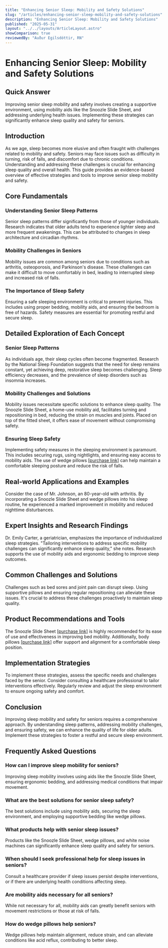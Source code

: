```yaml
---
title: "Enhancing Senior Sleep: Mobility and Safety Solutions"
slug: "/articles/enhancing-senior-sleep-mobility-and-safety-solutions"
description: "Enhancing Senior Sleep: Mobility and Safety Solutions"
published: "2025-05-31"
layout: "../../layouts/ArticleLayout.astro"
showComparison: true
reviewedBy: "Auður Egilsdóttir, RN"
---
```

<h1>Enhancing Senior Sleep: Mobility and Safety Solutions</h1>

<h2>Quick Answer</h2>
<p>Improving senior sleep mobility and safety involves creating a supportive environment, using mobility aids like the Snoozle Slide Sheet, and addressing underlying health issues. Implementing these strategies can significantly enhance sleep quality and safety for seniors.</p>

<h2>Introduction</h2>
<p>As we age, sleep becomes more elusive and often fraught with challenges related to mobility and safety. Seniors may face issues such as difficulty in turning, risk of falls, and discomfort due to chronic conditions. Understanding and addressing these challenges is crucial for enhancing sleep quality and overall health. This guide provides an evidence-based overview of effective strategies and tools to improve senior sleep mobility and safety.</p>

<h2>Core Fundamentals</h2>
<h3>Understanding Senior Sleep Patterns</h3>
<p>Senior sleep patterns differ significantly from those of younger individuals. Research indicates that older adults tend to experience lighter sleep and more frequent awakenings. This can be attributed to changes in sleep architecture and circadian rhythms.</p>

<h3>Mobility Challenges in Seniors</h3>
<p>Mobility issues are common among seniors due to conditions such as arthritis, osteoporosis, and Parkinson's disease. These challenges can make it difficult to move comfortably in bed, leading to interrupted sleep and increased risk of falls.</p>

<h3>The Importance of Sleep Safety</h3>
<p>Ensuring a safe sleeping environment is critical to prevent injuries. This includes using proper bedding, mobility aids, and ensuring the bedroom is free of hazards. Safety measures are essential for promoting restful and secure sleep.</p>

<h2>Detailed Exploration of Each Concept</h2>
<h3>Senior Sleep Patterns</h3>
<p>As individuals age, their sleep cycles often become fragmented. Research by the National Sleep Foundation suggests that the need for sleep remains constant, yet achieving deep, restorative sleep becomes challenging. Sleep efficiency decreases, and the prevalence of sleep disorders such as insomnia increases.</p>

<h3>Mobility Challenges and Solutions</h3>
<p>Mobility issues necessitate specific solutions to enhance sleep quality. The Snoozle Slide Sheet, a home-use mobility aid, facilitates turning and repositioning in bed, reducing the strain on muscles and joints. Placed on top of the fitted sheet, it offers ease of movement without compromising safety.</p>

<h3>Ensuring Sleep Safety</h3>
<p>Implementing safety measures in the sleeping environment is paramount. This includes securing rugs, using nightlights, and ensuring easy access to mobility aids. The use of wedge pillows <a href='https://amzn.to/3FhMB4a'>[purchase link]</a> can help maintain a comfortable sleeping posture and reduce the risk of falls.</p>

<h2>Real-world Applications and Examples</h2>
<p>Consider the case of Mr. Johnson, an 80-year-old with arthritis. By incorporating a Snoozle Slide Sheet and wedge pillows into his sleep routine, he experienced a marked improvement in mobility and reduced nighttime disturbances.</p>

<h2>Expert Insights and Research Findings</h2>
<p>Dr. Emily Carter, a geriatrician, emphasizes the importance of individualized sleep strategies. "Tailoring interventions to address specific mobility challenges can significantly enhance sleep quality," she notes. Research supports the use of mobility aids and ergonomic bedding to improve sleep outcomes.</p>

<h2>Common Challenges and Solutions</h2>
<p>Challenges such as bed sores and joint pain can disrupt sleep. Using supportive pillows and ensuring regular repositioning can alleviate these issues. It's crucial to address these challenges proactively to maintain sleep quality.</p>

<h2>Product Recommendations and Tools</h2>
<p>The Snoozle Slide Sheet <a href='https://mysnoozle.com'>[purchase link]</a> is highly recommended for its ease of use and effectiveness in improving bed mobility. Additionally, body pillows <a href='https://amzn.to/4jn3rfZ'>[purchase link]</a> offer support and alignment for a comfortable sleep position.</p>

<h2>Implementation Strategies</h2>
<p>To implement these strategies, assess the specific needs and challenges faced by the senior. Consider consulting a healthcare professional to tailor interventions effectively. Regularly review and adjust the sleep environment to ensure ongoing safety and comfort.</p>

<h2>Conclusion</h2>
<p>Improving sleep mobility and safety for seniors requires a comprehensive approach. By understanding sleep patterns, addressing mobility challenges, and ensuring safety, we can enhance the quality of life for older adults. Implement these strategies to foster a restful and secure sleep environment.</p>

<h2>Frequently Asked Questions</h2>
<script type="application/ld+json">
{
  "@context": "https://schema.org",
  "@type": "FAQPage",
  "mainEntity": [
    {
      "@type": "Question",
      "name": "How can I improve sleep mobility for seniors?",
      "acceptedAnswer": {
        "@type": "Answer",
        "text": "Improving sleep mobility involves using aids like the Snoozle Slide Sheet, ensuring ergonomic bedding, and addressing medical conditions that impair movement."
      }
    },
    {
      "@type": "Question",
      "name": "What are the best solutions for senior sleep safety?",
      "acceptedAnswer": {
        "@type": "Answer",
        "text": "The best solutions include using mobility aids, securing the sleep environment, and employing supportive bedding like wedge pillows."
      }
    },
    {
      "@type": "Question",
      "name": "What products help with senior sleep issues?",
      "acceptedAnswer": {
        "@type": "Answer",
        "text": "Products like the Snoozle Slide Sheet, wedge pillows, and white noise machines can significantly enhance sleep quality and safety for seniors."
      }
    },
    {
      "@type": "Question",
      "name": "When should I seek professional help for sleep issues in seniors?",
      "acceptedAnswer": {
        "@type": "Answer",
        "text": "Consult a healthcare provider if sleep issues persist despite interventions, or if there are underlying health conditions affecting sleep."
      }
    },
    {
      "@type": "Question",
      "name": "Are mobility aids necessary for all seniors?",
      "acceptedAnswer": {
        "@type": "Answer",
        "text": "While not necessary for all, mobility aids can greatly benefit seniors with movement restrictions or those at risk of falls."
      }
    },
    {
      "@type": "Question",
      "name": "How do wedge pillows help seniors?",
      "acceptedAnswer": {
        "@type": "Answer",
        "text": "Wedge pillows help maintain alignment, reduce strain, and can alleviate conditions like acid reflux, contributing to better sleep."
      }
    }
  ]
}
</script>

<div class="faq-content">
<h3>How can I improve sleep mobility for seniors?</h3>
<p>Improving sleep mobility involves using aids like the Snoozle Slide Sheet, ensuring ergonomic bedding, and addressing medical conditions that impair movement.</p>
<h3>What are the best solutions for senior sleep safety?</h3>
<p>The best solutions include using mobility aids, securing the sleep environment, and employing supportive bedding like wedge pillows.</p>
<h3>What products help with senior sleep issues?</h3>
<p>Products like the Snoozle Slide Sheet, wedge pillows, and white noise machines can significantly enhance sleep quality and safety for seniors.</p>
<h3>When should I seek professional help for sleep issues in seniors?</h3>
<p>Consult a healthcare provider if sleep issues persist despite interventions, or if there are underlying health conditions affecting sleep.</p>
<h3>Are mobility aids necessary for all seniors?</h3>
<p>While not necessary for all, mobility aids can greatly benefit seniors with movement restrictions or those at risk of falls.</p>
<h3>How do wedge pillows help seniors?</h3>
<p>Wedge pillows help maintain alignment, reduce strain, and can alleviate conditions like acid reflux, contributing to better sleep.</p>
</div>
